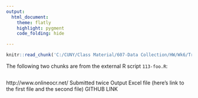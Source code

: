 ```yaml
---
output:
  html_document:
    theme: flatly
    highlight: pygment
    code_folding: hide

---
```


```r
knitr::read_chunk('C:/CUNY/Class Material/607-Data Collection/HW/Wk6/Transforming-Data-wk6-Data-Acq-607/DataTrans1.R')
```

The following two chunks are from the external R script `113-foo.R`:

```r
```


http://www.onlineocr.net/
Submitted twice
Output Excel file (here's link to the first file and the second file)
GITHUB LINK



